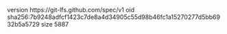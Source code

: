 version https://git-lfs.github.com/spec/v1
oid sha256:7b9248adfcf1423c7de8a4d34905c55d98b46fc1a15270277d5bb6932b5a5729
size 5887
